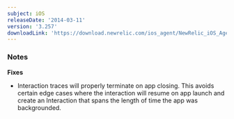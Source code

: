 ```yaml
---
subject: iOS
releaseDate: '2014-03-11'
version: '3.257'
downloadLink: 'https://download.newrelic.com/ios_agent/NewRelic_iOS_Agent_3.257.zip'
---
```


### Notes

**Fixes**

* Interaction traces will properly terminate on app closing. This avoids certain edge cases where the interaction will resume on app launch and create an Interaction that spans the length of time the app was backgrounded.
